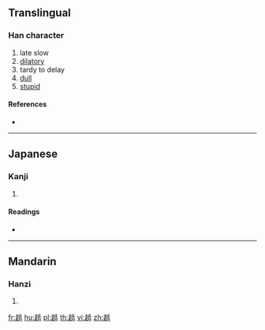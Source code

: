 {{character info/new}}
==Translingual==

===Han character===
{{Han char|rn=156|rad=走|as=04|sn=11|four=|canj=GOHVP}}

# late slow
# [[dilatory]]
# tardy to delay
# [[dull]]
# [[stupid]]

====References====
* {{Han ref|kx=1215.410|dkj=37072|hdz=53478.190|uh=8D7F|ud=36223}}

----

==Japanese==

===Kanji===
{{ja-kanji|grade=|rs=走04}}

# {{defn|lang=ja|sort=走04}}

====Readings====
* {{ja-readings|on=[[ち]] (chi), [[てい]] (tei)|kun=|nanori=}}

----

==Mandarin==

===Hanzi===
{{cmn-hanzi|pin=[[chí]] ([[chi2]])|wg=ch'ih<sup>2</sup>}}

# {{defn|lang=cmn|sort=走04}}

[[fr:赿]]
[[hu:赿]]
[[pl:赿]]
[[th:赿]]
[[vi:赿]]
[[zh:赿]]